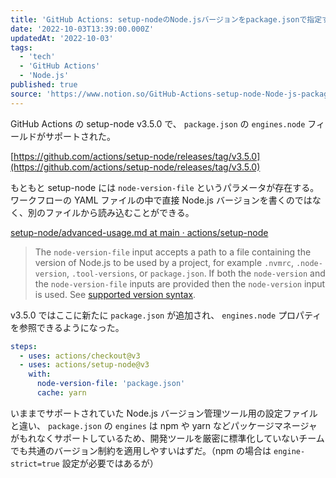 ```yaml
---
title: 'GitHub Actions: setup-nodeのNode.jsバージョンをpackage.jsonで指定する'
date: '2022-10-03T13:39:00.000Z'
updatedAt: '2022-10-03'
tags:
  - 'tech'
  - 'GitHub Actions'
  - 'Node.js'
published: true
source: 'https://www.notion.so/GitHub-Actions-setup-node-Node-js-package-json-1934ffc5baff4477a7661e34e8dd45f7'
---
```



GitHub Actions の setup-node v3.5.0 で、 `package.json` の `engines.node` フィールドがサポートされた。

[https://github.com/actions/setup-node/releases/tag/v3.5.0](https://github.com/actions/setup-node/releases/tag/v3.5.0)

<LinkPreview src="https://github.com/actions/setup-node/pull/485" />

もともと setup-node には `node-version-file` というパラメータが存在する。ワークフローの YAML ファイルの中で直接 Node.js バージョンを書くのではなく、別のファイルから読み込むことができる。

[setup\-node/advanced\-usage\.md at main · actions/setup\-node](https://github.com/actions/setup-node/blob/main/docs/advanced-usage.md#node-version-file)

> The `node-version-file` input accepts a path to a file containing the version of Node.js to be used by a project, for example `.nvmrc`, `.node-version`, `.tool-versions`, or `package.json`. If both the `node-version` and the `node-version-file` inputs are provided then the `node-version` input is used. See [supported version syntax](https://github.com/actions/setup-node#supported-version-syntax).

v3.5.0 ではここに新たに `package.json` が追加され、 `engines.node` プロパティを参照できるようになった。

```yaml
steps:
  - uses: actions/checkout@v3
  - uses: actions/setup-node@v3
    with:
      node-version-file: 'package.json'
      cache: yarn
```

いままでサポートされていた Node.js バージョン管理ツール用の設定ファイルと違い、 `package.json` の `engines` は npm や yarn などパッケージマネージャがもれなくサポートしているため、開発ツールを厳密に標準化していないチームでも共通のバージョン制約を適用しやすいはずだ。（npm の場合は `engine-strict=true` 設定が必要ではあるが）
